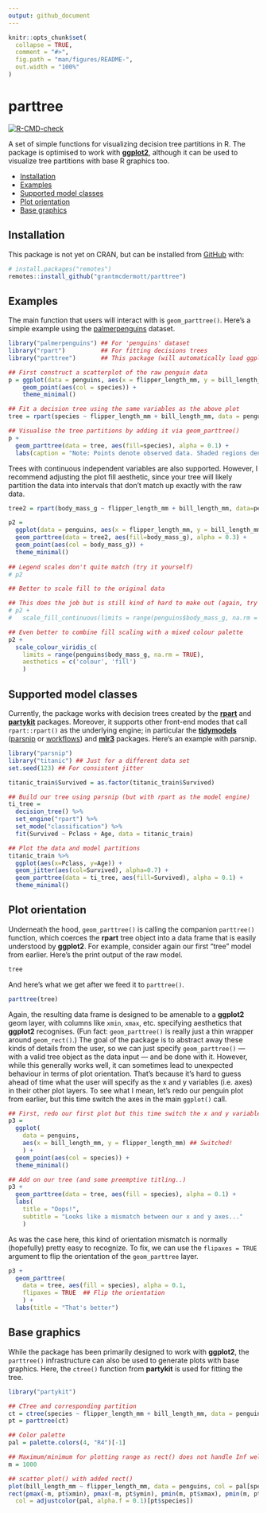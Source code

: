 ```yaml
---
output: github_document
---
```


<!-- README.md is generated from README.Rmd. Please edit that file -->

```r
knitr::opts_chunk$set(
  collapse = TRUE,
  comment = "#>",
  fig.path = "man/figures/README-",
  out.width = "100%"
)
```

# parttree

<!-- badges: start -->
[![R-CMD-check](https://github.com/grantmcdermott/parttree/workflows/R-CMD-check/badge.svg)](https://github.com/grantmcdermott/parttree/actions)
<!-- badges: end -->

A set of simple functions for visualizing decision tree partitions in R. The
package is optimised to work with [**ggplot2**](https://ggplot2.tidyverse.org/),
although it can be used to visualize tree partitions with base R graphics too.


- [Installation](#installation)
- [Examples](#examples)
- [Supported model classes](#supported-model-classes)
- [Plot orientation](#plot-orientation)
- [Base graphics](#base-graphics)

## Installation

This package is not yet on CRAN, but can be installed from [GitHub](https://github.com/) 
with:

``` r
# install.packages("remotes")
remotes::install_github("grantmcdermott/parttree")
```
## Examples

The main function that users will interact with is `geom_parttree()`. Here's a
simple example using the [palmerpenguins](https://allisonhorst.github.io/palmerpenguins/) 
dataset.

```r
library("palmerpenguins") ## For 'penguins' dataset
library("rpart")          ## For fitting decisions trees
library("parttree")       ## This package (will automatically load ggplot2 too)

## First construct a scatterplot of the raw penguin data
p = ggplot(data = penguins, aes(x = flipper_length_mm, y = bill_length_mm)) +
    geom_point(aes(col = species)) +
    theme_minimal()

## Fit a decision tree using the same variables as the above plot
tree = rpart(species ~ flipper_length_mm + bill_length_mm, data = penguins)

## Visualise the tree partitions by adding it via geom_parttree()
p +  
  geom_parttree(data = tree, aes(fill=species), alpha = 0.1) +
  labs(caption = "Note: Points denote observed data. Shaded regions denote tree predictions.")
```

Trees with continuous independent variables are also supported. However, I 
recommend adjusting the plot fill aesthetic, since your tree will likely 
partition the data into intervals that don't match up exactly with the raw data.

```r
tree2 = rpart(body_mass_g ~ flipper_length_mm + bill_length_mm, data=penguins)

p2 = 
  ggplot(data = penguins, aes(x = flipper_length_mm, y = bill_length_mm)) +
  geom_parttree(data = tree2, aes(fill=body_mass_g), alpha = 0.3) +
  geom_point(aes(col = body_mass_g)) +
  theme_minimal()
  
## Legend scales don't quite match (try it yourself)
# p2

## Better to scale fill to the original data

## This does the job but is still kind of hard to make out (again, try yourself)
# p2 + 
#   scale_fill_continuous(limits = range(penguins$body_mass_g, na.rm = TRUE))

## Even better to combine fill scaling with a mixed colour palette
p2 + 
  scale_colour_viridis_c(
    limits = range(penguins$body_mass_g, na.rm = TRUE), 
    aesthetics = c('colour', 'fill')
    )
```

## Supported model classes

Currently, the package works with decision trees created by the 
[**rpart**](https://CRAN.R-project.org/web/package=rpart) and
[**partykit**](https://CRAN.R-project.org/web/package=partykit) packages. 
Moreover, it supports other front-end modes that call `rpart::rpart()` as 
the underlying engine; in particular the
[**tidymodels**](https://www.tidymodels.org/) ([parsnip](https://parsnip.tidymodels.org/) 
or [workflows](https://workflows.tidymodels.org/)) and 
[**mlr3**](https://mlr3.mlr-org.com/) packages. Here's an example with parsnip.

```r
library("parsnip")
library("titanic") ## Just for a different data set
set.seed(123) ## For consistent jitter

titanic_train$Survived = as.factor(titanic_train$Survived)

## Build our tree using parsnip (but with rpart as the model engine)
ti_tree =
  decision_tree() %>%
  set_engine("rpart") %>%
  set_mode("classification") %>%
  fit(Survived ~ Pclass + Age, data = titanic_train)

## Plot the data and model partitions
titanic_train %>%
  ggplot(aes(x=Pclass, y=Age)) +
  geom_jitter(aes(col=Survived), alpha=0.7) +
  geom_parttree(data = ti_tree, aes(fill=Survived), alpha = 0.1) +
  theme_minimal()
```

## Plot orientation

Underneath the hood, `geom_parttree()` is calling the companion `parttree()` 
function, which coerces the **rpart** tree object into a data frame that is 
easily understood by **ggplot2**. For example, consider again our first "tree" 
model from earlier. Here's the print output of the raw model.

```r
tree
```

And here's what we get after we feed it to `parttree()`.

```r
parttree(tree)
```

Again, the resulting data frame is designed to be amenable to a **ggplot2** geom
layer, with columns like `xmin`, `xmax`, etc. specifying aesthetics that 
**ggplot2** recognises. (Fun fact: `geom_parttree()` is really just a thin 
wrapper around `geom_rect()`.) The goal of the package is to abstract away these 
kinds of details 
from the user, so we can just specify `geom_parttree()` &mdash; with a valid
tree object as the data input &mdash; and be done with it. However, while this 
generally works well, it can sometimes lead to unexpected behaviour in terms of 
plot orientation. That's because it's hard to guess ahead of time what the user 
will specify as the x and y variables (i.e. axes) in their other plot layers. To 
see what I mean, let's redo our penguin plot from earlier, but this time switch 
the axes in the main `ggplot()` call.

```r
## First, redo our first plot but this time switch the x and y variables
p3 = 
  ggplot(
    data = penguins, 
    aes(x = bill_length_mm, y = flipper_length_mm) ## Switched!
    ) +
  geom_point(aes(col = species)) +  
  theme_minimal()

## Add on our tree (and some preemptive titling..)
p3 +
  geom_parttree(data = tree, aes(fill = species), alpha = 0.1) +
  labs(
    title = "Oops!",
    subtitle = "Looks like a mismatch between our x and y axes..."
    )
```

As was the case here, this kind of orientation mismatch is normally (hopefully) 
pretty easy to recognize. To fix, we can use the `flipaxes = TRUE` argument to 
flip the orientation of the `geom_parttree` layer.

```r
p3 +
  geom_parttree(
    data = tree, aes(fill = species), alpha = 0.1,
    flipaxes = TRUE  ## Flip the orientation
    ) +
  labs(title = "That's better")
```

## Base graphics

While the package has been primarily designed to work with **ggplot2**, the
`parttree()` infrastructure can also be used to generate plots with base
graphics. Here, the `ctree()` function from **partykit** is used for fitting
the tree.

```r
library("partykit")

## CTree and corresponding partition
ct = ctree(species ~ flipper_length_mm + bill_length_mm, data = penguins)
pt = parttree(ct)

## Color palette
pal = palette.colors(4, "R4")[-1]

## Maximum/minimum for plotting range as rect() does not handle Inf well
m = 1000

## scatter plot() with added rect()
plot(bill_length_mm ~ flipper_length_mm, data = penguins, col = pal[species], pch = 19)
rect(pmax(-m, pt$xmin), pmax(-m, pt$ymin), pmin(m, pt$xmax), pmin(m, pt$ymax),
  col = adjustcolor(pal, alpha.f = 0.1)[pt$species])
```
